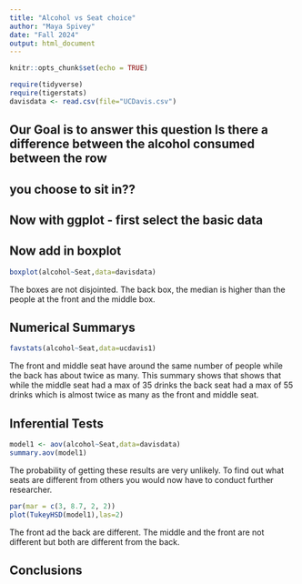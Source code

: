 ```yaml
---
title: "Alcohol vs Seat choice"
author: "Maya Spivey"
date: "Fall 2024"
output: html_document
---
```


```r
knitr::opts_chunk$set(echo = TRUE)
```

```r
require(tidyverse)
require(tigerstats)
davisdata <- read.csv(file="UCDavis.csv")
```
## Our Goal is to answer this question Is there a difference between the alcohol consumed between the row
## you choose to sit in??

## Now with ggplot - first select the basic data


## Now add in boxplot
```r
boxplot(alcohol~Seat,data=davisdata)
```

The boxes are not disjointed. The back box, the median is higher than the people at the front and the middle box.  

## Numerical Summarys 
```r
favstats(alcohol~Seat,data=ucdavis1)
```

The front and middle seat have around the same number of people while the back has about twice as many. This summary shows that shows that while the middle seat had a max of 35 drinks the back seat had a max of 55 drinks which is almost twice as many as the front and middle seat. 

## Inferential Tests

```r
model1 <- aov(alcohol~Seat,data=davisdata)
summary.aov(model1)
```
The probability of getting these results are very unlikely. To find out what seats are different from others you would now have to conduct further researcher.

```r
par(mar = c(3, 8.7, 2, 2))
plot(TukeyHSD(model1),las=2)
```

The front ad the back are different. The middle and the front are not different but both are different from the back. 

## Conclusions


